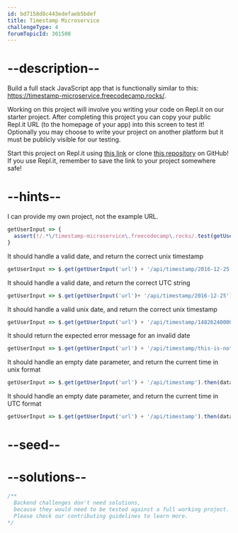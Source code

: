```yaml
---
id: bd7158d8c443edefaeb5bdef
title: Timestamp Microservice
challengeType: 4
forumTopicId: 301508
---
```


# --description--

Build a full stack JavaScript app that is functionally similar to this: <https://timestamp-microservice.freecodecamp.rocks/>.

Working on this project will involve you writing your code on Repl.it on our starter project. After completing this project you can copy your public Repl.it URL (to the homepage of your app) into this screen to test it! Optionally you may choose to write your project on another platform but it must be publicly visible for our testing.

Start this project on Repl.it using [this link](https://repl.it/github/freeCodeCamp/boilerplate-project-timestamp) or clone [this repository](https://github.com/freeCodeCamp/boilerplate-project-timestamp/) on GitHub! If you use Repl.it, remember to save the link to your project somewhere safe!

# --hints--

I can provide my own project, not the example URL.

```js
getUserInput => {
  assert(!/.*\/timestamp-microservice\.freecodecamp\.rocks/.test(getUserInput('url')));
}
```

It should handle a valid date, and return the correct unix timestamp

```js
getUserInput => $.get(getUserInput('url') + '/api/timestamp/2016-12-25').then(data => { assert.equal(data.unix, 1482624000000, 'Should be a valid unix timestamp'); }, xhr => { throw new Error(xhr.responseText); })
```

It should handle a valid date, and return the correct UTC string

```js
getUserInput => $.get(getUserInput('url')+ '/api/timestamp/2016-12-25').then(data => { assert.equal(data.utc, 'Sun, 25 Dec 2016 00:00:00 GMT', 'Should be a valid UTC date string'); }, xhr => { throw new Error(xhr.responseText); })
```

It should handle a valid unix date, and return the correct unix timestamp

```js
getUserInput => $.get(getUserInput('url') + '/api/timestamp/1482624000000').then(data => { assert.equal(data.unix, 1482624000000) ;  }, xhr => { throw new Error(xhr.responseText); })
```

It should return the expected error message for an invalid date

```js
getUserInput => $.get(getUserInput('url') + '/api/timestamp/this-is-not-a-date').then(data => { assert.equal(data.error.toLowerCase(), 'invalid date');}, xhr => { throw new Error(xhr.responseText); })
```

It should handle an empty date parameter, and return the current time in unix format

```js
getUserInput => $.get(getUserInput('url') + '/api/timestamp').then(data => { var now = Date.now(); assert.approximately(data.unix, now, 20000) ;}, xhr => { throw new Error(xhr.responseText); })
```

It should handle an empty date parameter, and return the current time in UTC format

```js
getUserInput => $.get(getUserInput('url') + '/api/timestamp').then(data => { var now = Date.now(); var serverTime = (new Date(data.utc)).getTime(); assert.approximately(serverTime, now, 20000) ;}, xhr => { throw new Error(xhr.responseText); })
```

# --seed--

# --solutions--

```js
/**
  Backend challenges don't need solutions, 
  because they would need to be tested against a full working project. 
  Please check our contributing guidelines to learn more.
*/
```
